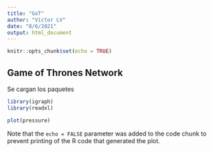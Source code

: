 ```yaml
---
title: "GoT"
author: "Víctor LV"
date: "8/6/2021"
output: html_document
---
```


```r
knitr::opts_chunk$set(echo = TRUE)
```

## Game of Thrones Network
Se cargan los paquetes

```r
library(igraph)
library(readxl)
```



```r
plot(pressure)
```

Note that the `echo = FALSE` parameter was added to the code chunk to prevent printing of the R code that generated the plot.
